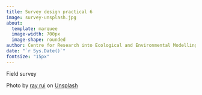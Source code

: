 ```yaml
---
title: Survey design practical 6
image: survey-unsplash.jpg
about: 
  template: marquee
  image-width: 700px
  image-shape: rounded
author: Centre for Research into Ecological and Environmental Modelling <br> **University of St Andrews**
date: "`r Sys.Date()`"
fontsize: "15px"
---
```


Field survey

Photo by <a href="https://unsplash.com/@ray30?utm_source=unsplash&utm_medium=referral&utm_content=creditCopyText">ray rui</a> on <a href="https://unsplash.com/s/photos/field-survey?utm_source=unsplash&utm_medium=referral&utm_content=creditCopyText">Unsplash</a>
  